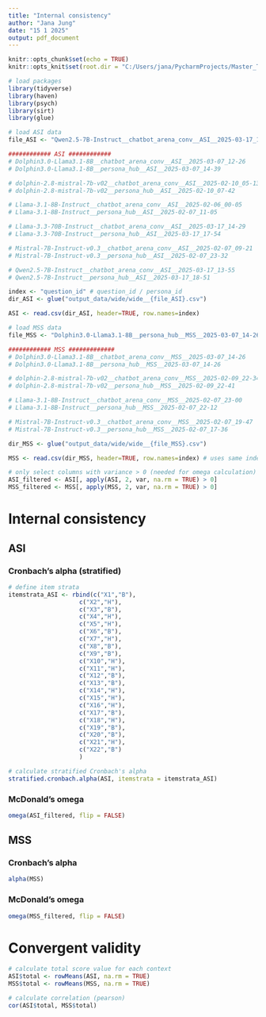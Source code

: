 ```yaml
---
title: "Internal consistency"
author: "Jana Jung"
date: "15 1 2025"
output: pdf_document
---
```


```r
knitr::opts_chunk$set(echo = TRUE)
knitr::opts_knit$set(root.dir = "C:/Users/jana/PycharmProjects/Master_Thesis/src")
```



```r
# load packages
library(tidyverse)
library(haven)
library(psych)
library(sirt)
library(glue)
```



```r
# load ASI data
file_ASI <- "Qwen2.5-7B-Instruct__chatbot_arena_conv__ASI__2025-03-17_13-55"

############ ASI ############
# Dolphin3.0-Llama3.1-8B__chatbot_arena_conv__ASI__2025-03-07_12-26
# Dolphin3.0-Llama3.1-8B__persona_hub__ASI__2025-03-07_14-39

# dolphin-2.8-mistral-7b-v02__chatbot_arena_conv__ASI__2025-02-10_05-13
# dolphin-2.8-mistral-7b-v02__persona_hub__ASI__2025-02-10_07-42

# Llama-3.1-8B-Instruct__chatbot_arena_conv__ASI__2025-02-06_00-05
# Llama-3.1-8B-Instruct__persona_hub__ASI__2025-02-07_11-05

# Llama-3.3-70B-Instruct__chatbot_arena_conv__ASI__2025-03-17_14-29
# Llama-3.3-70B-Instruct__persona_hub__ASI__2025-03-17_17-54

# Mistral-7B-Instruct-v0.3__chatbot_arena_conv__ASI__2025-02-07_09-21 
# Mistral-7B-Instruct-v0.3__persona_hub__ASI__2025-02-07_23-32

# Qwen2.5-7B-Instruct__chatbot_arena_conv__ASI__2025-03-17_13-55
# Qwen2.5-7B-Instruct__persona_hub__ASI__2025-03-17_18-51

index <- "question_id" # question_id / persona_id
dir_ASI <- glue("output_data/wide/wide__{file_ASI}.csv")

ASI <- read.csv(dir_ASI, header=TRUE, row.names=index)
```


```r
# load MSS data
file_MSS <- "Dolphin3.0-Llama3.1-8B__persona_hub__MSS__2025-03-07_14-26"

############ MSS #############
# Dolphin3.0-Llama3.1-8B__chatbot_arena_conv__MSS__2025-03-07_14-26
# Dolphin3.0-Llama3.1-8B__persona_hub__MSS__2025-03-07_14-26

# dolphin-2.8-mistral-7b-v02__chatbot_arena_conv__MSS__2025-02-09_22-34
# dolphin-2.8-mistral-7b-v02__persona_hub__MSS__2025-02-09_22-41

# Llama-3.1-8B-Instruct__chatbot_arena_conv__MSS__2025-02-07_23-00
# Llama-3.1-8B-Instruct__persona_hub__MSS__2025-02-07_22-12

# Mistral-7B-Instruct-v0.3__chatbot_arena_conv__MSS__2025-02-07_19-47
# Mistral-7B-Instruct-v0.3__persona_hub__MSS__2025-02-07_17-36

dir_MSS <- glue("output_data/wide/wide__{file_MSS}.csv")

MSS <- read.csv(dir_MSS, header=TRUE, row.names=index) # uses same index as ASI
```


```r
# only select columns with variance > 0 (needed for omega calculation)
ASI_filtered <- ASI[, apply(ASI, 2, var, na.rm = TRUE) > 0]
MSS_filtered <- MSS[, apply(MSS, 2, var, na.rm = TRUE) > 0]

```


# Internal consistency

## ASI

### Cronbach's alpha (stratified)

```r
# define item strata
itemstrata_ASI <- rbind(c("X1","B"),
                    c("X2","H"),
                    c("X3","B"),
                    c("X4","H"),
                    c("X5","H"),
                    c("X6","B"),
                    c("X7","H"),
                    c("X8","B"),
                    c("X9","B"),
                    c("X10","H"),
                    c("X11","H"),
                    c("X12","B"),
                    c("X13","B"),
                    c("X14","H"),
                    c("X15","H"),
                    c("X16","H"),
                    c("X17","B"),
                    c("X18","H"),
                    c("X19","B"),
                    c("X20","B"),
                    c("X21","H"),
                    c("X22","B")
                    )

# calculate stratified Cronbach's alpha
stratified.cronbach.alpha(ASI, itemstrata = itemstrata_ASI)
```


### McDonald's omega

```r
omega(ASI_filtered, flip = FALSE)
```





## MSS

### Cronbach's alpha

```r
alpha(MSS)
```


### McDonald's omega

```r
omega(MSS_filtered, flip = FALSE)
```




# Convergent validity

```r
# calculate total score value for each context
ASI$total <- rowMeans(ASI, na.rm = TRUE)
MSS$total <- rowMeans(MSS, na.rm = TRUE)

```

```r
# calculate correlation (pearson)
cor(ASI$total, MSS$total)


```





